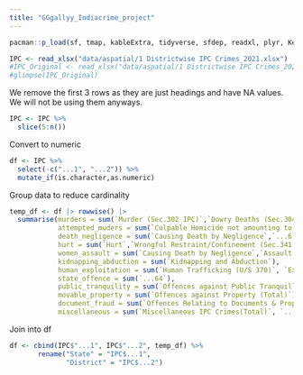 ```yaml
---
title: "GGgallyy_Indiacrime_project"
---
```


```r
pacman::p_load(sf, tmap, kableExtra, tidyverse, sfdep, readxl, plyr, Kendall, plotly, dplyr)
```

```r
IPC <- read_xlsx("data/aspatial/1 Districtwise IPC Crimes_2021.xlsx")
#IPC_Original <- read_xlsx("data/aspatial/1 Districtwise IPC Crimes_2021.xlsx")
#glimpse(IPC_Original)
```

We remove the first 3 rows as they are just headings and have NA values. We will not be using them anyways.

```r
IPC <- IPC %>%
  slice(5:n())
```

Convert to numeric

```r
df <- IPC %>%
  select(-c("...1", "...2")) %>%
  mutate_if(is.character,as.numeric)
```

Group data to reduce cardinality

```r
temp_df <- df |> rowwise() |>
  summarise(murders = sum(`Murder (Sec.302 IPC)`,`Dowry Deaths (Sec.304-B IPC)`),
            attempted_muders = sum(`Culpable Homicide not amounting to Murder (Sec.304 IPC)`,`Abetment of Suicide (Sec.305/306 IPC)`, `Attempt to Commit Murder (Sec.307 IPC)`, `Attempt to commit Culpable Homicide (Sec.308 IPC)`, `Attempt to Commit Suicide (Sec.309 IPC)`, `Miscarriage, Infanticide, Foeticide and Abandonment (Sec.313 to 318 IPC) \r\n`),
            death_negligence = sum(`Causing Death by Negligence`,`...6`,`...7`,`...8`,`...9`,`...10`,`...11`,`...12`),
            hurt = sum(`Hurt`,`Wrongful Restraint/Confinement (Sec.341 to 348 IPC)`),
            women_assault = sum(`Causing Death by Negligence`,`Assault on Women with Intent to Outrage her Modesty`),
            kidnapping_abduction = sum(`Kidnapping and Abduction`),
            human_exploitation = sum(`Human Trafficking (U/S 370)`, `Exploitation of Trafficked Person 370A IPC)`, `Selling of Minors for Prostitution (Sec.372 IPC)`, `Buying of Minors for Prostitution (Sec.373 IPC)`, `Rape (Sec.376 IPC)`, `Attempt to Commit Rape (Sec.376/511 IPC)`, `Unnatural Offences (Sec.377 IPC)`),
            state_offence = sum(`...64`),
            public_tranquility = sum(`Offences against Public Tranquillity (Total)`),
            movable_property = sum(`Offences against Property (Total)`),
            document_fraud = sum(`Offences Relating to Documents & Property Marks (Total)`),
            miscellaneous = sum(`Miscellaneous IPC Crimes(Total)`, `...143`))
```

Join into df

```r
df <- cbind(IPC$"...1", IPC$"...2", temp_df) %>%
       rename("State" = "IPC$...1",
              "District" = "IPC$...2")
```

```r

```
